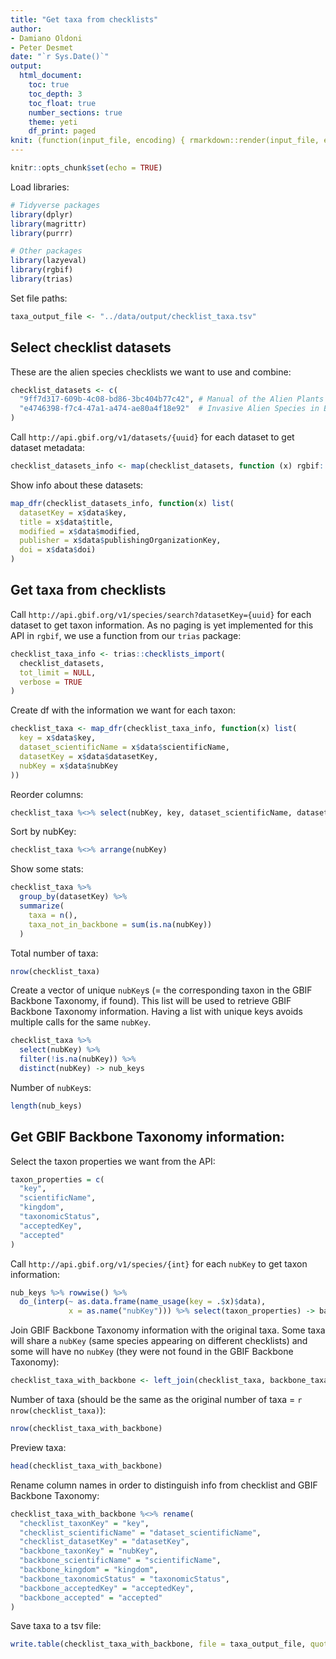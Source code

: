 ```yaml
---
title: "Get taxa from checklists"
author:
- Damiano Oldoni
- Peter Desmet
date: "`r Sys.Date()`"
output:
  html_document:
    toc: true
    toc_depth: 3
    toc_float: true
    number_sections: true
    theme: yeti
    df_print: paged
knit: (function(input_file, encoding) { rmarkdown::render(input_file, encoding = encoding, output_file = paste0("../docs/",sub(".Rmd", ".html", basename(input_file))))})
---
```


```r
knitr::opts_chunk$set(echo = TRUE)
```

Load libraries:

```r
# Tidyverse packages
library(dplyr)
library(magrittr)
library(purrr)

# Other packages
library(lazyeval)
library(rgbif)
library(trias)
```

Set file paths:

```r
taxa_output_file <- "../data/output/checklist_taxa.tsv"
```

## Select checklist datasets

These are the alien species checklists we want to use and combine:

```r
checklist_datasets <- c(
  "9ff7d317-609b-4c08-bd86-3bc404b77c42", # Manual of the Alien Plants of Belgium
  "e4746398-f7c4-47a1-a474-ae80a4f18e92"  # Invasive Alien Species in Belgium - HARMONIA database
)
```

Call `http://api.gbif.org/v1/datasets/{uuid}` for each dataset to get dataset metadata:

```r
checklist_datasets_info <- map(checklist_datasets, function (x) rgbif::datasets(uuid = x))
```

Show info about these datasets:

```r
map_dfr(checklist_datasets_info, function(x) list(
  datasetKey = x$data$key,
  title = x$data$title,
  modified = x$data$modified,
  publisher = x$data$publishingOrganizationKey,
  doi = x$data$doi)
)
```

## Get taxa from checklists

Call `http://api.gbif.org/v1/species/search?datasetKey={uuid}` for each dataset to get taxon information. As no paging is yet implemented for this API in `rgbif`, we use a function from our `trias` package:

```r
checklist_taxa_info <- trias::checklists_import(
  checklist_datasets,
  tot_limit = NULL, 
  verbose = TRUE
)
```

Create df with the information we want for each taxon:

```r
checklist_taxa <- map_dfr(checklist_taxa_info, function(x) list(
  key = x$data$key,
  dataset_scientificName = x$data$scientificName,
  datasetKey = x$data$datasetKey,
  nubKey = x$data$nubKey
))
```

Reorder columns:

```r
checklist_taxa %<>% select(nubKey, key, dataset_scientificName, datasetKey)
```

Sort by nubKey:

```r
checklist_taxa %<>% arrange(nubKey)
```

Show some stats:

```r
checklist_taxa %>%
  group_by(datasetKey) %>%
  summarize(
    taxa = n(),
    taxa_not_in_backbone = sum(is.na(nubKey))
  )
```

Total number of taxa:

```r
nrow(checklist_taxa)
```

Create a vector of unique `nubKey`s (= the corresponding taxon in the GBIF Backbone Taxonomy, if found). This list will be used to retrieve GBIF Backbone Taxonomy information. Having a list with unique keys avoids multiple calls for the same `nubKey`.

```r
checklist_taxa %>%
  select(nubKey) %>%
  filter(!is.na(nubKey)) %>%
  distinct(nubKey) -> nub_keys
```

Number of `nubKey`s:

```r
length(nub_keys)
```

## Get GBIF Backbone Taxonomy information:

Select the taxon properties we want from the API:

```r
taxon_properties = c(
  "key",
  "scientificName",
  "kingdom",
  "taxonomicStatus",
  "acceptedKey",
  "accepted"
)
```

Call `http://api.gbif.org/v1/species/{int}` for each `nubKey` to get taxon information:

```r
nub_keys %>% rowwise() %>% 
  do_(interp(~ as.data.frame(name_usage(key = .$x)$data), 
             x = as.name("nubKey"))) %>% select(taxon_properties) -> backbone_taxa
```

Join GBIF Backbone Taxonomy information with the original taxa. Some taxa will share a `nubKey` (same species appearing on different checklists) and some will have no `nubKey` (they were not found in the GBIF Backbone Taxonomy):

```r
checklist_taxa_with_backbone <- left_join(checklist_taxa, backbone_taxa, by = c("nubKey" ="key"))
```

Number of taxa (should be the same as the original number of taxa = `r nrow(checklist_taxa)`):

```r
nrow(checklist_taxa_with_backbone)
```

Preview taxa:

```r
head(checklist_taxa_with_backbone)
```

Rename column names in order to distinguish info from checklist and GBIF Backbone Taxonomy:

```r
checklist_taxa_with_backbone %<>% rename(
  "checklist_taxonKey" = "key",
  "checklist_scientificName" = "dataset_scientificName",
  "checklist_datasetKey" = "datasetKey",
  "backbone_taxonKey" = "nubKey",
  "backbone_scientificName" = "scientificName",
  "backbone_kingdom" = "kingdom",
  "backbone_taxonomicStatus" = "taxonomicStatus",
  "backbone_acceptedKey" = "acceptedKey",
  "backbone_accepted" = "accepted"
)
```

Save taxa to a tsv file:

```r
write.table(checklist_taxa_with_backbone, file = taxa_output_file, quote = FALSE, sep = "\t", na = "",  row.names = FALSE)
```
